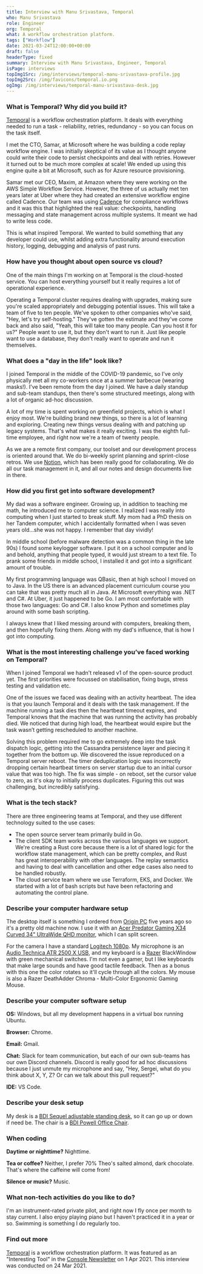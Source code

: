 ```yaml
---
title: Interview with Manu Srivastava, Temporal
who: Manu Srivastava
role: Engineer
org: Temporal
what: A workflow orchestration platform.
tags: ["Workflow"]
date: 2021-03-24T12:00:00+00:00
draft: false
headerType: fixed
summary: Interview with Manu Srivastava, Engineer, Temporal
isPage: interviews
topImg1Src: /img/interviews/temporal-manu-srivastava-profile.jpg
topImg2Src: /img/favicons/temporal.io.png
ogImg: /img/interviews/temporal-manu-srivastava-desk.jpg
---
```


### What is Temporal? Why did you build it?

[Temporal](https://temporal.io/) is a workflow orchestration platform. It deals
with everything needed to run a task - reliability, retries, redundancy - so you
can focus on the task itself.

I met the CTO, Samar, at Microsoft where he was building a code replay workflow
engine. I was initially skeptical of its value as I thought anyone could write
their code to persist checkpoints and deal with retries. However it turned out
to be much more complex at scale! We ended up using this engine quite a bit at
Microsoft, such as for Azure resource provisioning.

Samar met our CEO, Maxim, at Amazon where they were working on the AWS Simple
Workflow Service. However, the three of us actually met ten years later at Uber
where they had created an extensive workflow engine called Cadence. Our team was
using [Cadence](https://cadenceworkflow.io/) for compliance workflows and it was
this that highlighted the real value: checkpoints, handling messaging and state
management across multiple systems. It meant we had to write less code.

This is what inspired Temporal. We wanted to build something that any developer
could use, whilst adding extra functionality around execution history, logging,
debugging and analysis of past runs.

### How have you thought about open source vs cloud?

One of the main things I'm working on at Temporal is the cloud-hosted service.
You can host everything yourself but it really requires a lot of operational
experience.

Operating a Temporal cluster requires dealing with upgrades, making sure you're
scaled appropriately and debugging potential issues. This will take a team of
five to ten people. We've spoken to other companies who've said, "Hey, let's try
self-hosting." They've gotten the estimate and they've come back and also said,
"Yeah, this will take too many people. Can you host it for us?" People want to
use it, but they don't want to run it. Just like people want to use a database,
they don't really want to operate and run it themselves.

### What does a "day in the life" look like?

I joined Temporal in the middle of the COVID-19 pandemic, so I’ve only
physically met all my co-workers once at a summer barbecue (wearing masks!).
I've been remote from the day I joined. We have a daily standup and sub-team
standups, then there's some structured meetings, along with a lot of organic
ad-hoc discussion.

A lot of my time is spent working on greenfield projects, which is what I enjoy
most. We're building brand new things, so there is a lot of learning and
exploring. Creating new things versus dealing with and patching up legacy
systems. That's what makes it really exciting. I was the eighth full-time
employee, and right now we're a team of twenty people.

As we are a remote first company, our toolset and our development process is
oriented around that. We do bi-weekly sprint planning and sprint-close retros.
We use [Notion](https://www.notion.so), which has been really good for
collaborating. We do all our task management in it, and all our notes and design
documents live in there.

### How did you first get into software development?

My dad was a software engineer. Growing up, in addition to teaching me math, he
introduced me to computer science. I realized I was really into computing when I
just started to break stuff. My mom had a PhD thesis on her Tandem computer,
which I accidentally formatted when I was seven years old...she was not happy. I
remember that day vividly!

In middle school (before malware detection was a common thing in the late 90s) I
found some keylogger software. I put it on a school computer and lo and behold,
anything that people typed, it would just stream to a text file. To prank some
friends in middle school, I installed it and got into a significant amount of
trouble.

My first programming language was QBasic, then at high school I moved on to
Java. In the US there is an advanced placement curriculum course you can take
that was pretty much all in Java. At Microsoft everything was .NET and C#. At
Uber, it just happened to be Go. I am most comfortable with those two languages:
Go and C#. I also know Python and sometimes play around with some bash
scripting.

I always knew that I liked messing around with computers, breaking them, and
then hopefully fixing them. Along with my dad's influence, that is how I got
into computing.

### What is the most interesting challenge you’ve faced working on Temporal?

When I joined Temporal we hadn't released v1 of the open-source product yet. The
first priorities were focussed on stabilisation, fixing bugs, stress testing and
validation etc.

One of the issues we faced was dealing with an activity heartbeat. The idea is
that you launch Temporal and it deals with the task management. If the machine
running a task dies then the heartbeat timeout expires, and Temporal knows that
the machine that was running the activity has probably died. We noticed that
during high load, the heartbeat would expire but the task wasn’t getting
rescheduled to another machine.

Solving this problem required me to go extremely deep into the task dispatch
logic, getting into the Cassandra persistence layer and piecing it together from
the bottom up. We discovered the issue reproduced on a Temporal server reboot.
The timer deduplication logic was incorrectly dropping certain heartbeat timers
on server startup due to an initial cursor value that was too high. The fix was
simple - on reboot, set the cursor value to zero, as it's okay to initially
process duplicates. Figuring this out was challenging, but incredibly
satisfying.

### What is the tech stack?

There are three engineering teams at Temporal, and they use different technology
suited to the use cases:

-   The open source server team primarily build in Go.
-   The client SDK team works across the various languages we support. We're
    creating a Rust core because there is a lot of shared logic for the workflow
    state management, which can be pretty complex, and Rust has great
    interoperability with other languages. The replay semantics and having to deal
    with cancellation and other edge cases also need to be handled robustly.
-   The cloud service team where we use Terraform, EKS, and Docker. We started
    with a lot of bash scripts but have been refactoring and automating the
    control plane.

### Describe your computer hardware setup

<ImageProvider center src="/img/interviews/temporal-manu-srivastava-desk.jpg" alt="The desk of Manu Srivastava, Temporal." />

The desktop itself is something I ordered from
[Origin PC](https://www.originpc.com/) five years ago so it's a pretty old
machine now. I use it with an
[Acer Predator Gaming X34 Curved 34" UltraWide QHD monitor](https://www.amazon.com/Acer-X34-Pbmiphzx-UltraWide-Technology/dp/B079FV8S5M/),
which I can split screen.

For the camera I have a standard
[Logitech 1080p](https://www.logitech.com/en-gb/products/webcams/c922-pro-stream-webcam.960-001088.html).
My microphone is an
[Audio Technica ATR 2500 X USB](https://www.audio-technica.com/en-gb/atr2500x-usb),
and my keyboard is a
[Razer](https://www.razer.com/gb-en/gaming-keyboards-and-keypads) BlackWindow
with green mechanical switches. I'm not even a gamer, but I like keyboards that
make large sounds and have good tactile feedback. Then as a bonus with this one
the color rotates so it'll cycle through all the colors. My mouse is also a
Razer DeathAdder Chroma - Multi-Color Ergonomic Gaming Mouse.

### Describe your computer software setup

**OS:** Windows, but all my development happens in a virtual box running Ubuntu.

**Browser:** Chrome.

**Email:** Gmail.

**Chat:** Slack for team communication, but each of our own sub-teams has our
own Discord channels. Discord is really good for ad hoc discussions because I
just unmute my microphone and say, "Hey, Sergei, what do you think about X, Y,
Z? Or can we talk about this pull request?"

**IDE:** VS Code.

### Describe your desk setup

My desk is a
[BDI Sequel adjustable standing desk](https://www.woodleys.com/bdi-sequel-6052-lift-standing-desk-66x30/6052-1729/iteminformation.aspx),
so it can go up or down if need be. The chair is a
[BDI Powell Office Chair](https://www.kasala.com/catalog/product/bdi-home-sale/bdi-powell-office-chair-fabric/).

### When coding

**Daytime or nighttime?** Nighttime.

**Tea or coffee?** Neither, I prefer 70% Theo's salted almond, dark chocolate.
That's where the caffeine will come from!

**Silence or music?** Music.

### What non-tech activities do you like to do?

I'm an instrument-rated private pilot, and right now I fly once per month to
stay current. I also enjoy playing piano but I haven't practiced it in a year or
so. Swimming is something I do regularly too.

### Find out more

[Temporal](https://temporal.io/) is a workflow orchestration platform. It was
featured as an "Interesting Tool" in the
[Console Newsletter](https://console.dev) on 1 Apr 2021. This interview was
conducted on 24 Mar 2021.
